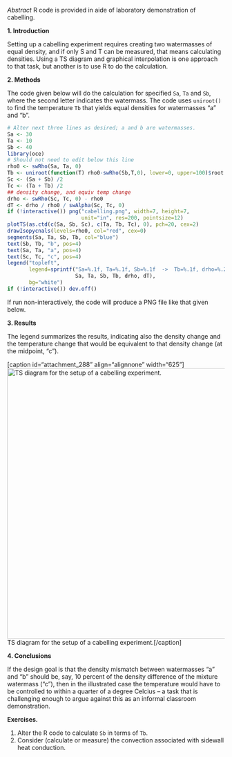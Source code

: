 *Abstract* R code is provided in aide of laboratory demonstration of
cabelling.

**1. Introduction**

Setting up a cabelling experiment requires creating two watermasses of equal density, and if only S and T can be measured, that means calculating densities.  Using a TS diagram and graphical interpolation is one approach to that task, but another is to use R to do the calculation.  

**2. Methods**

The code given below will do the calculation for specified ``Sa``, ``Ta`` and ``Sb``, where the second letter indicates the watermass.  The code uses ``uniroot()`` to find the temperature ``Tb`` that yields equal densities for watermasses "a" and "b".  

```r
# Alter next three lines as desired; a and b are watermasses.
Sa <- 30
Ta <- 10
Sb <- 40
library(oce)
# Should not need to edit below this line
rho0 <- swRho(Sa, Ta, 0)
Tb <- uniroot(function(T) rho0-swRho(Sb,T,0), lower=0, upper=100)$root
Sc <- (Sa + Sb) /2
Tc <- (Ta + Tb) /2
## density change, and equiv temp change
drho <- swRho(Sc, Tc, 0) - rho0
dT <- drho / rho0 / swAlpha(Sc, Tc, 0)
if (!interactive()) png("cabelling.png", width=7, height=7,
                        unit="in", res=200, pointsize=12)
plotTS(as.ctd(c(Sa, Sb, Sc), c(Ta, Tb, Tc), 0), pch=20, cex=2)
drawIsopycnals(levels=rho0, col="red", cex=0)
segments(Sa, Ta, Sb, Tb, col="blue")
text(Sb, Tb, "b", pos=4)
text(Sa, Ta, "a", pos=4)
text(Sc, Tc, "c", pos=4)
legend("topleft",
       legend=sprintf("Sa=%.1f, Ta=%.1f, Sb=%.1f  ->  Tb=%.1f, drho=%.2f, dT=%.2f",
                      Sa, Ta, Sb, Tb, drho, dT),
       bg="white")
if (!interactive()) dev.off()

```

If run non-interactively, the code will produce a PNG file like that given below.

**3. Results**

The legend summarizes the results, indicating also the density change and the temperature change that would be equivalent to that density change (at the midpoint, "c").

[caption id="attachment_288" align="alignnone" width="625"]<a href="http://saltydrip.files.wordpress.com/2014/01/cabelling.png"><img src="http://saltydrip.files.wordpress.com/2014/01/cabelling.png?w=625" alt="TS diagram for the setup of a cabelling experiment." width="625" height="625" class="size-large wp-image-288" /></a> TS diagram for the setup of a cabelling experiment.[/caption]



**4. Conclusions**

If the design goal is that the density mismatch between watermasses "a" and "b" should be, say, 10 percent of the density difference of the mixture watermass ("c"), then in the illustrated case the temperature would have to be controlled to within a quarter of a degree Celcius -- a task that is challenging enough to argue against this as an informal classroom demonstration.


**Exercises.**

1. Alter the R code to calculate ``Sb`` in terms of ``Tb``.
2. Consider (calculate or measure) the convection associated with sidewall heat conduction.


